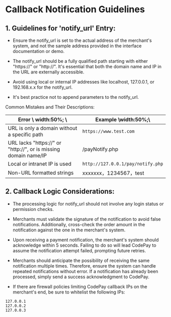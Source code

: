 # Callback Notification Guidelines

## 1. Guidelines for 'notify_url' Entry:

- Ensure the notify_url is set to the actual address of the merchant's system, and not the sample address provided in the interface documentation or demo.

- The notify_url should be a fully qualified path starting with either "https://" or "http://". It's essential that both the domain name and IP in the URL are externally accessible.

- Avoid using local or internal IP addresses like localhost, 127.0.0.1, or 192.168.x.x for the notify_url.

- It's best practice not to append parameters to the notify_url.

Common Mistakes and Their Descriptions:

| Error \ width:50%; \                                            | Example \width:50%;\              |
| --------------------------------------------------------------- | --------------------------------- |
| URL is only a domain without a specific path                    | `https://www.test.com`            |
| URL lacks "https://" or "http://", or is missing domain name/IP | /payNotify.php                    |
| Local or intranet IP is used                                    | `http://127.0.0.1/pay/notify.php` |
| Non-URL formatted strings                                       | xxxxxxx，1234567，test            |

## 2. Callback Logic Considerations:

- The processing logic for notify_url should not involve any login status or permission checks.

- Merchants must validate the signature of the notification to avoid false notifications. Additionally, cross-check the order amount in the notification against the one in the merchant's system.

- Upon receiving a payment notification, the merchant's system should acknowledge within 5 seconds. Failing to do so will lead CodePay to assume the notification attempt failed, prompting future retries.

- Merchants should anticipate the possibility of receiving the same notification multiple times. Therefore, ensure the system can handle repeated notifications without error. If a notification has already been processed, simply send a success acknowledgment to CodePay.

- If there are firewall policies limiting CodePay callback IPs on the merchant's end, be sure to whitelist the following IPs:

```
127.0.0.1
127.0.0.2
127.0.0.3
```
